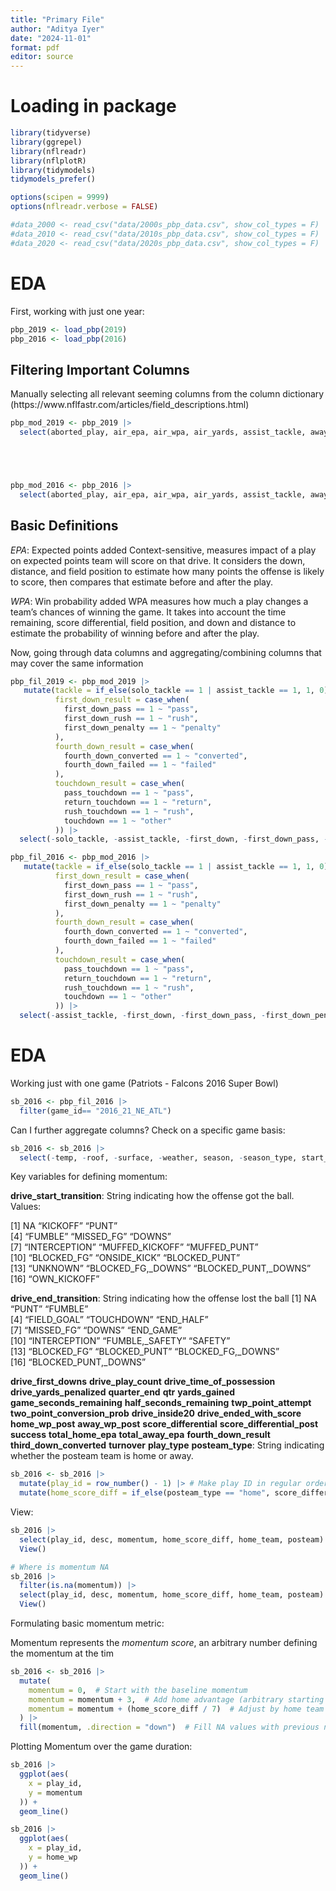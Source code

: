 ```yaml
---
title: "Primary File"
author: "Aditya Iyer"
date: "2024-11-01"
format: pdf
editor: source
---
```


# Loading in package
```r
library(tidyverse)
library(ggrepel)
library(nflreadr)
library(nflplotR)
library(tidymodels)
tidymodels_prefer()

options(scipen = 9999)
options(nflreadr.verbose = FALSE)
```

```r
#data_2000 <- read_csv("data/2000s_pbp_data.csv", show_col_types = F)
#data_2010 <- read_csv("data/2010s_pbp_data.csv", show_col_types = F)
#data_2020 <- read_csv("data/2020s_pbp_data.csv", show_col_types = F)
```


# EDA

First, working with just one year:

```r
pbp_2019 <- load_pbp(2019)
pbp_2016 <- load_pbp(2016)
```


## Filtering Important Columns 

Manually selecting all relevant seeming columns from the column dictionary (https://www.nflfastr.com/articles/field_descriptions.html)
```r
pbp_mod_2019 <- pbp_2019 |> 
  select(aborted_play, air_epa, air_wpa, air_yards, assist_tackle, away_score, away_team, away_timeouts_remaining, away_wp, away_wp_post, comp_air_epa, comp_air_wpa, comp_yac_epa, comp_yac_wpa, complete_pass, cp, cpoe, def_wp, defensive_extra_point_attempt, defensive_extra_point_conv, defensive_two_point_attempt, defensive_two_point_conv, defteam, defteam_score, defteam_score_post, defteam_timeouts_remaining, desc, div_game, down, drive, drive_end_transition, drive_end_yard_line, drive_ended_with_score, drive_first_downs, drive_game_clock_start, drive_game_clock_end, drive_inside20, drive_play_count, drive_play_id_ended, drive_play_id_started, drive_quarter_start,drive_quarter_end, drive_start_transition, drive_start_yard_line, drive_time_of_possession, drive_yards_penalized, end_clock_time, end_yard_line, ep, epa, extra_point_attempt, extra_point_prob, extra_point_result, fantasy, fg_prob, field_goal_result, field_goal_attempt, first_down, first_down_pass, first_down_penalty, first_down_rush, fixed_drive, fixed_drive_result, fourth_down_converted, fourth_down_failed, fumble, fumble_forced, fumble_lost, fumble_not_forced, fumble_out_of_bounds, game_half, game_id, game_seconds_remaining, goal_to_go, half_seconds_remaining, home_opening_kickoff, home_score, home_team, home_timeouts_remaining, home_wp, home_wp_post, incomplete_pass, interception, kick_distance, kickoff_attempt, kickoff_downed, kickoff_fair_catch, kickoff_in_endzone, kickoff_inside_twenty, kickoff_out_of_bounds, lateral_receiving_yards, lateral_reception, lateral_recovery, lateral_return, lateral_rush, lateral_rushing_yards, no_huddle, no_score_prob, opp_fg_prob, opp_safety_prob, opp_td_prob, out_of_bounds, own_kickoff_recovery, own_kickoff_recovery_td, pass, pass_attempt, pass_length, pass_oe, pass_touchdown, passing_yards, penalty, penalty_team, penalty_type, penalty_yards, play, play_deleted, play_id, play_type, play_type_nfl, posteam, posteam_score, posteam_score_post, posteam_timeouts_remaining, posteam_type, punt_attempt, punt_blocked, punt_downed, punt_fair_catch, punt_in_endzone, punt_inside_twenty, punt_out_of_bounds, qb_dropback, qb_epa, qb_hit,qb_kneel, qb_scramble, qb_spike, qtr, quarter_end, quarter_seconds_remaining,replay_or_challenge, replay_or_challenge_result, result, return_team, return_touchdown, return_yards, roof, run_gap, rush, rush_attempt, rush_touchdown,sack,safety, safety_prob, score_differential, score_differential_post, season, season_type, series, series_result, series_success, shotgun, side_of_field, sp, special, special_teams_play, spread_line, st_play_type, start_time, success, surface, tackled_for_loss, td_prob, td_team, temp, third_down_converted, third_down_failed, time, time_of_day, timeout, timeout_team, total, total_away_comp_air_epa, total_away_comp_air_wpa, total_away_comp_yac_epa, total_away_comp_yac_wpa, total_away_epa, total_away_pass_epa, total_away_pass_wpa, total_away_raw_air_epa, total_away_raw_air_wpa, total_away_raw_yac_epa, total_away_raw_yac_wpa, total_away_rush_epa, total_away_rush_wpa, total_away_score, total_home_comp_air_epa, total_home_comp_air_wpa, total_home_comp_yac_epa, total_home_comp_yac_wpa, total_home_epa, total_home_pass_epa, total_home_pass_wpa, total_home_raw_air_epa, total_home_raw_air_wpa, total_home_raw_yac_epa, total_home_raw_yac_wpa, total_home_rush_epa, total_home_rush_wpa, total_home_score, total_line, touchback, touchdown, two_point_attempt, two_point_conv_result, two_point_conversion_prob, weather, wp, wpa, xpass, xyac_epa, xyac_fd, xyac_mean_yardage, xyac_median_yardage, xyac_success, yac_epa, yac_wpa, yardline_100, yards_after_catch, yards_gained, ydsnet, ydstogo, yrdln, solo_tackle)





pbp_mod_2016 <- pbp_2016 |> 
  select(aborted_play, air_epa, air_wpa, air_yards, assist_tackle, away_score, away_team, away_timeouts_remaining, away_wp, away_wp_post, comp_air_epa, comp_air_wpa, comp_yac_epa, comp_yac_wpa, complete_pass, cp, cpoe, def_wp, defensive_extra_point_attempt, defensive_extra_point_conv, defensive_two_point_attempt, defensive_two_point_conv, defteam, defteam_score, defteam_score_post, defteam_timeouts_remaining, desc, div_game, down, drive, drive_end_transition, drive_end_yard_line, drive_ended_with_score, drive_first_downs, drive_game_clock_start, drive_game_clock_end, drive_inside20, drive_play_count, drive_play_id_ended, drive_play_id_started, drive_quarter_start,drive_quarter_end, drive_start_transition, drive_start_yard_line, drive_time_of_possession, drive_yards_penalized, end_clock_time, end_yard_line, ep, epa, extra_point_attempt, extra_point_prob, extra_point_result, fantasy, fg_prob, field_goal_result, field_goal_attempt, first_down, first_down_pass, first_down_penalty, first_down_rush, fixed_drive, fixed_drive_result, fourth_down_converted, fourth_down_failed, fumble, fumble_forced, fumble_lost, fumble_not_forced, fumble_out_of_bounds, game_half, game_id, game_seconds_remaining, goal_to_go, half_seconds_remaining, home_opening_kickoff, home_score, home_team, home_timeouts_remaining, home_wp, home_wp_post, incomplete_pass, interception, kick_distance, kickoff_attempt, kickoff_downed, kickoff_fair_catch, kickoff_in_endzone, kickoff_inside_twenty, kickoff_out_of_bounds, lateral_receiving_yards, lateral_reception, lateral_recovery, lateral_return, lateral_rush, lateral_rushing_yards, no_huddle, no_score_prob, opp_fg_prob, opp_safety_prob, opp_td_prob, out_of_bounds, own_kickoff_recovery, own_kickoff_recovery_td, pass, pass_attempt, pass_length, pass_oe, pass_touchdown, passing_yards, penalty, penalty_team, penalty_type, penalty_yards, play, play_deleted, play_id, play_type, play_type_nfl, posteam, posteam_score, posteam_score_post, posteam_timeouts_remaining, posteam_type, punt_attempt, punt_blocked, punt_downed, punt_fair_catch, punt_in_endzone, punt_inside_twenty, punt_out_of_bounds, qb_dropback, qb_epa, qb_hit,qb_kneel, qb_scramble, qb_spike, qtr, quarter_end, quarter_seconds_remaining,replay_or_challenge, replay_or_challenge_result, result, return_team, return_touchdown, return_yards, roof, run_gap, rush, rush_attempt, rush_touchdown,sack,safety, safety_prob, score_differential, score_differential_post, season, season_type, series, series_result, series_success, shotgun, side_of_field, sp, special, special_teams_play, spread_line, st_play_type, start_time, success, surface, tackled_for_loss, td_prob, td_team, temp, third_down_converted, third_down_failed, time, time_of_day, timeout, timeout_team, total, total_away_comp_air_epa, total_away_comp_air_wpa, total_away_comp_yac_epa, total_away_comp_yac_wpa, total_away_epa, total_away_pass_epa, total_away_pass_wpa, total_away_raw_air_epa, total_away_raw_air_wpa, total_away_raw_yac_epa, total_away_raw_yac_wpa, total_away_rush_epa, total_away_rush_wpa, total_away_score, total_home_comp_air_epa, total_home_comp_air_wpa, total_home_comp_yac_epa, total_home_comp_yac_wpa, total_home_epa, total_home_pass_epa, total_home_pass_wpa, total_home_raw_air_epa, total_home_raw_air_wpa, total_home_raw_yac_epa, total_home_raw_yac_wpa, total_home_rush_epa, total_home_rush_wpa, total_home_score, total_line, touchback, touchdown, two_point_attempt, two_point_conv_result, two_point_conversion_prob, weather, wp, wpa, xpass, xyac_epa, xyac_fd, xyac_mean_yardage, xyac_median_yardage, xyac_success, yac_epa, yac_wpa, yardline_100, yards_after_catch, yards_gained, ydsnet, ydstogo, yrdln, solo_tackle)
```


## Basic Definitions

*EPA*: Expected points added
Context-sensitive, measures impact of a play on expected points team will score on that drive. It considers the down, distance, and field position to estimate how many points the offense is likely to score, then compares that estimate before and after the play.

*WPA*: Win probability added 
WPA measures how much a play changes a team’s chances of winning the game. It takes into account the time remaining, score differential, field position, and down and distance to estimate the probability of winning before and after the play.


Now, going through data columns and aggregating/combining columns that may cover the same information




```r
pbp_fil_2019 <- pbp_mod_2019 |> 
   mutate(tackle = if_else(solo_tackle == 1 | assist_tackle == 1, 1, 0),
          first_down_result = case_when(
            first_down_pass == 1 ~ "pass",
            first_down_rush == 1 ~ "rush",
            first_down_penalty == 1 ~ "penalty"
          ),
          fourth_down_result = case_when(
            fourth_down_converted == 1 ~ "converted",
            fourth_down_failed == 1 ~ "failed"
          ),
          touchdown_result = case_when(
            pass_touchdown == 1 ~ "pass",
            return_touchdown == 1 ~ "return",
            rush_touchdown == 1 ~ "rush",
            touchdown == 1 ~ "other"
          )) |> 
  select(-solo_tackle, -assist_tackle, -first_down, -first_down_pass, -first_down_penalty, -first_down_rush, -fourth_down_converted, -fourth_down_failed, -pass_touchdown, -return_touchdown, -rush_touchdown, -touchdown)
```

```r
pbp_fil_2016 <- pbp_mod_2016 |> 
   mutate(tackle = if_else(solo_tackle == 1 | assist_tackle == 1, 1, 0),
          first_down_result = case_when(
            first_down_pass == 1 ~ "pass",
            first_down_rush == 1 ~ "rush",
            first_down_penalty == 1 ~ "penalty"
          ),
          fourth_down_result = case_when(
            fourth_down_converted == 1 ~ "converted",
            fourth_down_failed == 1 ~ "failed"
          ),
          touchdown_result = case_when(
            pass_touchdown == 1 ~ "pass",
            return_touchdown == 1 ~ "return",
            rush_touchdown == 1 ~ "rush",
            touchdown == 1 ~ "other"
          )) |> 
  select(-assist_tackle, -first_down, -first_down_pass, -first_down_penalty, -first_down_rush, -fourth_down_converted, -fourth_down_failed, -pass_touchdown, -return_touchdown, -rush_touchdown, -touchdown)
```


# EDA

Working just with one game (Patriots - Falcons 2016 Super Bowl)
```r
sb_2016 <- pbp_fil_2016 |> 
  filter(game_id== "2016_21_NE_ATL")
```

Can I further aggregate columns? Check on a specific game basis:

```r
sb_2016 <- sb_2016 |> 
  select(-temp, -roof, -surface, -weather, season, -season_type, start_time, time_of_day, -pass_length, -kickoff_in_endzone, -kickoff_downed, -time, )
```

Key variables for defining momentum:

**drive_start_transition**: String indicating how the offense got the ball.
Values:

[1] NA                    "KICKOFF"             "PUNT"               
 [4] "FUMBLE"              "MISSED_FG"           "DOWNS"              
 [7] "INTERCEPTION"        "MUFFED_KICKOFF"      "MUFFED_PUNT"        
[10] "BLOCKED_FG"          "ONSIDE_KICK"         "BLOCKED_PUNT"       
[13] "UNKNOWN"             "BLOCKED_FG,_DOWNS"   "BLOCKED_PUNT,_DOWNS"
[16] "OWN_KICKOFF" 

**drive_end_transition**: String indicating how the offense lost the ball
[1] NA                    "PUNT"                "FUMBLE"             
 [4] "FIELD_GOAL"          "TOUCHDOWN"           "END_HALF"           
 [7] "MISSED_FG"           "DOWNS"               "END_GAME"           
[10] "INTERCEPTION"        "FUMBLE,_SAFETY"      "SAFETY"             
[13] "BLOCKED_FG"          "BLOCKED_PUNT"        "BLOCKED_FG,_DOWNS"  
[16] "BLOCKED_PUNT,_DOWNS"

**drive_first_downs**
**drive_play_count**
**drive_time_of_possession**
**drive_yards_penalized**
**quarter_end**
**qtr**
**yards_gained**
**game_seconds_remaining**
**half_seconds_remaining**
**twp_point_attempt**
**two_point_conversion_prob**
**drive_inside20**
**drive_ended_with_score**
**home_wp_post**
**away_wp_post**
**score_differential**
**score_differential_post**
**success**
**total_home_epa**
**total_away_epa**
**fourth_down_result**
**third_down_converted**
**turnover**
**play_type**
**posteam_type**: String indicating whether the posteam team is home or away.


```r
sb_2016 <- sb_2016 |> 
  mutate(play_id = row_number() - 1) |> # Make play ID in regular order counting the plays, will have to change to be game-specific for larger datasets
  mutate(home_score_diff = if_else(posteam_type == "home", score_differential, -score_differential))
```

View:

```r
sb_2016 |> 
  select(play_id, desc, momentum, home_score_diff, home_team, posteam) |> 
  View()

# Where is momentum NA
sb_2016 |> 
  filter(is.na(momentum)) |> 
  select(play_id, desc, momentum, home_score_diff, home_team, posteam) |> 
  View()
```

Formulating basic momentum metric:

Momentum represents the *momentum score*, an arbitrary number defining the momentum at the tim
```r
sb_2016 <- sb_2016 |> 
  mutate(
    momentum = 0,  # Start with the baseline momentum
    momentum = momentum + 3,  # Add home advantage (arbitrary starting value)
    momentum = momentum + (home_score_diff / 7)  # Adjust by home team score differential
  ) |> 
  fill(momentum, .direction = "down")  # Fill NA values with previous non-NA value


```

Plotting Momentum over the game duration:
```r
sb_2016 |> 
  ggplot(aes(
    x = play_id,
    y = momentum
  )) + 
  geom_line()

sb_2016 |> 
  ggplot(aes(
    x = play_id,
    y = home_wp
  )) + 
  geom_line()
  
```




